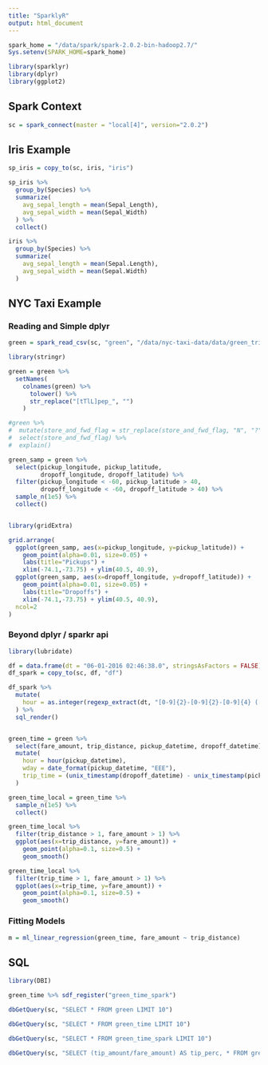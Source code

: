 ```yaml
---
title: "SparklyR"
output: html_document
---
```


```r
spark_home = "/data/spark/spark-2.0.2-bin-hadoop2.7/"
Sys.setenv(SPARK_HOME=spark_home)

library(sparklyr)
library(dplyr)
library(ggplot2)
```

## Spark Context

```r
sc = spark_connect(master = "local[4]", version="2.0.2")
```


## Iris Example

```r
sp_iris = copy_to(sc, iris, "iris")

sp_iris %>% 
  group_by(Species) %>%
  summarize(
    avg_sepal_length = mean(Sepal_Length),
    avg_sepal_width = mean(Sepal_Width)
  ) %>%
  collect()

iris %>% 
  group_by(Species) %>%
  summarize(
    avg_sepal_length = mean(Sepal.Length),
    avg_sepal_width = mean(Sepal.Width)
  )
```

## NYC Taxi Example


### Reading and Simple dplyr

```r
green = spark_read_csv(sc, "green", "/data/nyc-taxi-data/data/green_tripdata_2016-06.csv")

library(stringr)

green = green %>% 
  setNames(
    colnames(green) %>%
      tolower() %>%
      str_replace("[tTlL]pep_", "")
    )

#green %>%
#  mutate(store_and_fwd_flag = str_replace(store_and_fwd_flag, "N", "?")) %>%
#  select(store_and_fwd_flag) %>%
#  explain()

green_samp = green %>% 
  select(pickup_longitude, pickup_latitude, 
         dropoff_longitude, dropoff_latitude) %>%
  filter(pickup_longitude < -60, pickup_latitude > 40,
         dropoff_longitude < -60, dropoff_latitude > 40) %>%
  sample_n(1e5) %>%
  collect()


library(gridExtra)

grid.arrange(
  ggplot(green_samp, aes(x=pickup_longitude, y=pickup_latitude)) +
    geom_point(alpha=0.01, size=0.05) +
    labs(title="Pickups") + 
    xlim(-74.1,-73.75) + ylim(40.5, 40.9),
  ggplot(green_samp, aes(x=dropoff_longitude, y=dropoff_latitude)) +
    geom_point(alpha=0.01, size=0.05) +
    labs(title="Dropoffs") +
    xlim(-74.1,-73.75) + ylim(40.5, 40.9),
  ncol=2
)
```

### Beyond dplyr / sparkr api

```r
library(lubridate)

df = data.frame(dt = "06-01-2016 02:46:38.0", stringsAsFactors = FALSE)
df_spark = copy_to(sc, df, "df")

df_spark %>%
  mutate(
    hour = as.integer(regexp_extract(dt, "[0-9]{2}-[0-9]{2}-[0-9]{4} ([0-9]{1,2}):", 1))
  ) %>%
  sql_render()


green_time = green %>%
  select(fare_amount, trip_distance, pickup_datetime, dropoff_datetime) %>%
  mutate(
    hour = hour(pickup_datetime),
    wday = date_format(pickup_datetime, "EEE"),
    trip_time = (unix_timestamp(dropoff_datetime) - unix_timestamp(pickup_datetime)) / 60
  ) 

green_time_local = green_time %>%
  sample_n(1e5) %>%
  collect()
```

```r
green_time_local %>%
  filter(trip_distance > 1, fare_amount > 1) %>%
  ggplot(aes(x=trip_distance, y=fare_amount)) +
    geom_point(alpha=0.1, size=0.5) +
    geom_smooth()

green_time_local %>%
  filter(trip_time > 1, fare_amount > 1) %>%
  ggplot(aes(x=trip_time, y=fare_amount)) +
    geom_point(alpha=0.1, size=0.5) +
    geom_smooth()
```


### Fitting Models

```r

m = ml_linear_regression(green_time, fare_amount ~ trip_distance)

```


## SQL

```r
library(DBI)

green_time %>% sdf_register("green_time_spark")

dbGetQuery(sc, "SELECT * FROM green LIMIT 10")

dbGetQuery(sc, "SELECT * FROM green_time LIMIT 10")

dbGetQuery(sc, "SELECT * FROM green_time_spark LIMIT 10")

dbGetQuery(sc, "SELECT (tip_amount/fare_amount) AS tip_perc, * FROM green LIMIT 10")
```

